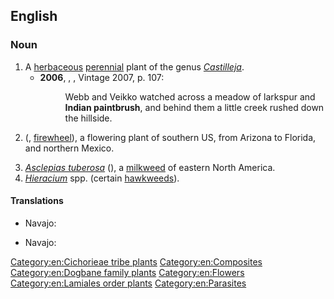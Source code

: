 ==English==
{{wikipedia}}

===Noun===
{{en-noun|-}}

# A [[herbaceous]] [[perennial]] plant of the genus ''[[Castilleja]]''.
#* '''2006''', {{w|Thomas Pynchon}}, ''{{w|Against the Day}}'', Vintage 2007, p. 107:
#*: Webb and Veikko watched across a meadow of larkspur and '''Indian paintbrush''', and behind them a little creek rushed down the hillside.
# {{taxlink|Gaillardia pulchella|species|noshow=1|ver=161004}} ({{vern|Indian blanket}}, [[firewheel]]), a flowering plant of southern US, from Arizona to Florida, and northern Mexico.
# ''[[Asclepias tuberosa]]'' ({{vern|butterfly weed}}), a [[milkweed]] of eastern North America.
# ''[[Hieracium]]'' spp. (certain [[hawkweed]]s).

====Translations====
{{trans-top|''Castilleja''}}
* Navajo: {{t|nv|dahiitį́hídą́ą́ʼtsoh}}
{{trans-mid}}
{{trans-bottom}}

{{trans-top|''Gaillardia pulchella''}}
* Navajo: {{t-needed|nv}}
{{trans-mid}}
{{trans-bottom}}

[[Category:en:Cichorieae tribe plants]]
[[Category:en:Composites]]
[[Category:en:Dogbane family plants]]
[[Category:en:Flowers]]
[[Category:en:Lamiales order plants]]
[[Category:en:Parasites]]